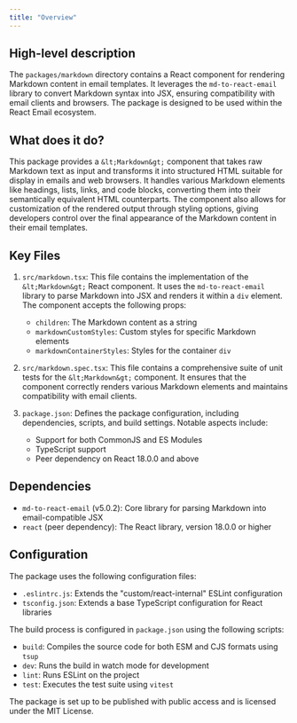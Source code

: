 ```yaml
---
title: "Overview"
---
```


## High-level description
The `packages/markdown` directory contains a React component for rendering Markdown content in email templates. It leverages the `md-to-react-email` library to convert Markdown syntax into JSX, ensuring compatibility with email clients and browsers. The package is designed to be used within the React Email ecosystem.

## What does it do?
This package provides a `&lt;Markdown&gt;` component that takes raw Markdown text as input and transforms it into structured HTML suitable for display in emails and web browsers. It handles various Markdown elements like headings, lists, links, and code blocks, converting them into their semantically equivalent HTML counterparts. The component also allows for customization of the rendered output through styling options, giving developers control over the final appearance of the Markdown content in their email templates.

## Key Files
1. `src/markdown.tsx`: This file contains the implementation of the `&lt;Markdown&gt;` React component. It uses the `md-to-react-email` library to parse Markdown into JSX and renders it within a `div` element. The component accepts the following props:
   - `children`: The Markdown content as a string
   - `markdownCustomStyles`: Custom styles for specific Markdown elements
   - `markdownContainerStyles`: Styles for the container `div`

2. `src/markdown.spec.tsx`: This file contains a comprehensive suite of unit tests for the `&lt;Markdown&gt;` component. It ensures that the component correctly renders various Markdown elements and maintains compatibility with email clients.

3. `package.json`: Defines the package configuration, including dependencies, scripts, and build settings. Notable aspects include:
   - Support for both CommonJS and ES Modules
   - TypeScript support
   - Peer dependency on React 18.0.0 and above

## Dependencies
- `md-to-react-email` (v5.0.2): Core library for parsing Markdown into email-compatible JSX
- `react` (peer dependency): The React library, version 18.0.0 or higher

## Configuration
The package uses the following configuration files:
- `.eslintrc.js`: Extends the "custom/react-internal" ESLint configuration
- `tsconfig.json`: Extends a base TypeScript configuration for React libraries

The build process is configured in `package.json` using the following scripts:
- `build`: Compiles the source code for both ESM and CJS formats using `tsup`
- `dev`: Runs the build in watch mode for development
- `lint`: Runs ESLint on the project
- `test`: Executes the test suite using `vitest`

The package is set up to be published with public access and is licensed under the MIT License.